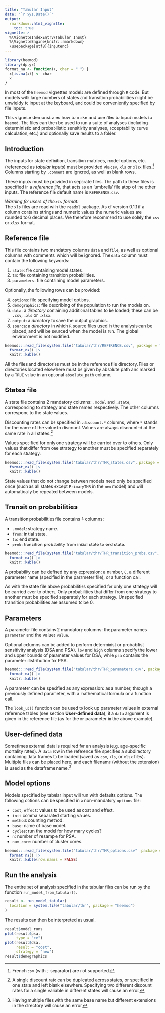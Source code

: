 ```yaml
---
title: "Tabular Input"
date: "`r Sys.Date()`"
output:
  rmarkdown::html_vignette:
    toc: true
vignette: >
  %\VignetteIndexEntry{Tabular Input}
  %\VignetteEngine{knitr::rmarkdown}
  \usepackage[utf8]{inputenc}
---
```



```r
library(heemod)
library(dplyr)
format_na <- function(x, char = " ") {
  x[is.na(x)] <- char
  x
}
```

In most of the `heemod` vignettes models are defined through `R` code. But models with large numbers of states and transition probabilities might be unwieldy to input at the keyboard, and could be conveniently specified by file inputs.

This vignette demonstrates how to make and use files to input models to `heemod`. The files can then be used to run a suite of analyses (including deterministic and probabilistic sensitivity analyses, acceptability curve calculation, etc.) and optionally save results to a folder.

## Introduction

The inputs for state definition, transition matrices, model options, etc. (referenced as *tabular inputs*) must be provided via `csv`, `xls` or `xlsx` files.^[French `csv` (with `;` separator) are not supported.] Columns starting by `.comment` are ignored, as well as blank rows.

These inputs must be provided in separate files. The path to these files is specified in a *reference file*, that acts as an 'umbrella' file atop of the other inputs. The reference file default name is `REFERENCE.csv`.

*Warning for users of the `xls` format:*  
The `xls` files are read with the `readxl` package. As of version 0.1.1 if a column contains strings and numeric values the numeric values are rounded to 6 decimal places. We therefore recommend to use solely the `csv` or `xlsx` format.

## Reference file

This file contains two mandatory columns `data` and `file`, as well as optional columns with comments, which will be ignored. The `data` column must contain the following keywords:  

  1. `state`: file containing model states. 
  2. `tm`: file containing transition probabilities.
  3. `parameters`: file containing model parameters.

Optionally, the following rows can be provided:  

  4. `options`: file specifying model options.
  5. `demographics`: file describing of the population to run the models on.
  6. `data`: a *directory* containing additional tables to be loaded; these can be `.csv`, `.xls` or `.xlsx`.
  7. `output`: a *directory* to save the output graphics.  
  8.  `source`: a *directory* in which `R` source files used in the analysis can be placed, and will be sourced when the model is run. The global environment is not modified.

```r
heemod:::read_file(system.file("tabular/thr/REFERENCE.csv", package = "heemod")) |> 
  format_na() |> 
  knitr::kable()
```

All the files and directories must be in the reference file directory. Files or directories located elsewhere must be given by absolute path and marked by a `TRUE` value in an optional `absolute_path` column.

## States file

A state file contains 2 mandatory columns: `.model` and `.state`, corresponding to strategy and state names respectively. The other columns correspond to the state values.

Discounting rates can be specified in `.discount.*` columns, where `*` stands for the name of the value to discount. Values are always discounted at the same rate in all states.^[A single discount rate can be duplicated across states, or specified in one state and left blank elsewhere. Specifying two different discount rates for a single variable in different states will cause an error.]

Values specified for only one strategy will be carried over to others. Only values that differ from one strategy to another must be specified separately for each strategy.

```r
heemod:::read_file(system.file("tabular/thr/THR_states.csv", package = "heemod")) |> 
  format_na() |> 
  knitr::kable()
```

State values that do not change between models need only be specified once (such as all states except `PrimaryTHR` in the `new` model) and will automatically be repeated between models.

## Transition probabilities

A transition probabilities file contains 4 columns:

  * `.model`: strategy name.
  * `from`: initial state.
  * `to`: end state.
  * `prob`: transition probability from initial state to end state.

```r
heemod:::read_file(system.file("tabular/thr/THR_transition_probs.csv", package = "heemod")) |> 
  format_na() |> 
  knitr::kable()
```

A probability can be defined by any expression: a number, `C`, a different parameter name (specified in the parameter file), or a function call.

As with the state file above probabilities specified for only one strategy will be carried over to others. Only probabilities that differ from one strategy to another must be specified separately for each strategy. Unspecified transition probabilities are assumed to be 0.

## Parameters

A parameter file contains 2 mandatory columns: the parameter names `parameter` and the values `value`.

Optional columns can be added to perform determinist or probabilist sensitivity analysis (DSA and PSA). `low` and `high` columns specify the lower and upper bounds of parameter values for DSA, while `psa` contains the parameter distribution for PSA.

```r
heemod:::read_file(system.file("tabular/thr/THR_parameters.csv", package = "heemod")) |> 
  format_na() |> 
  knitr::kable()
```

A parameter can be specified as any expression: as a number, through a previously defined parameter, with a mathematical formula or a function call.
 
The `look_up()` function can be used to look up parameter values in external reference tables (see section **User-defined data**), if a `data` argument is given in the reference file (as for the `mr` parameter in the above example).

## User-defined data

Sometimes external data is required for an analysis (e.g. age-specific mortality rates). A `data` row in the reference file specifies a subdirectory containing data frames to be loaded (saved as `csv`, `xls`, or `xlsx` files). Multiple files can be placed here, and each filename (without the extension) is used as the dataframe name.^[Having multiple files with the same base name but different extensions in the directory will cause an error.]

## Model options

Models specified by tabular input will run with defaults options. The following options can be specified in a non-mandatory `options` file:

  * `cost`, `effect`: values to be used as cost and effect.
  * `init` comma separated starting values.
  * `method`: counting method.
  * `base`: name of base model.
  * `cycles`: run the model for how many cycles?
  * `n`: number of resample for PSA.
  * `num_core`: number of cluster cores.

```r
heemod:::read_file(system.file("tabular/thr/THR_options.csv", package = "heemod")) |> 
  format_na() |> 
  knitr::kable(row.names = FALSE)
```

## Run the analysis

The entire set of analysis specified in the tabular files can be run by the function `run_model_from_tabular()`.

```r
result <- run_model_tabular(
  location = system.file("tabular/thr", package = "heemod")
)
```

The results can then be interpreted as usual.

```r
result$model_runs
plot(result$psa,
     type = "ce")
plot(result$dsa,
     result = "cost",
     strategy = "new")
result$demographics
```

